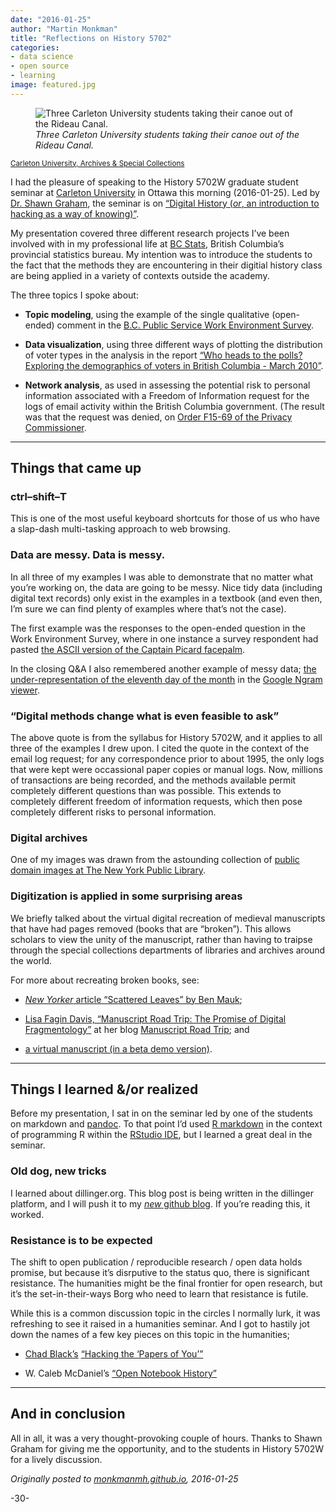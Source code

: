 ```yaml
---
date: "2016-01-25"
author: "Martin Monkman"
title: "Reflections on History 5702"
categories:
- data science
- open source
- learning
image: featured.jpg
---
```



<!--
Copyright 2016 Martin Monkman

This work is licensed under the Creative Commons Attribution 4.0 International License.
To view a copy of this license, visit http://creativecommons.org/licenses/by/4.0/.
-->


![_Three Carleton University students taking their canoe out of the Rideau Canal._](featured.jpg)

<small><a href="https://library.carleton.ca/asc">Carleton University, Archives & Special Collections</a></small>


I had the pleasure of speaking to the History 5702W graduate student seminar at [Carleton University](http://carleton.ca/) in Ottawa this morning (2016-01-25). Led by [Dr. Shawn Graham](http://carleton.ca/history/people/shawn-graham/), the seminar is on ["Digital History (_or_, an introduction to hacking as a way of knowing)"](http://carleton.ca/history/graduate/hist-5702w-public-history-special-topics-digital-history/).

My presentation covered three different research projects I've been involved with in my professional life at [BC Stats](www.bcstats.gov.bc.ca), British Columbia's provincial statistics bureau. My intention was to introduce the students to the fact that the methods they are encountering in their digitial history class are being applied in a variety of contexts outside the academy.

The three topics I spoke about:

* **Topic modeling**, using the example of the single qualitative (open-ended) comment in the [B.C. Public Service Work Environment Survey](http://www.bcstats.gov.bc.ca/StatisticsBySubject/EmployeeResearch/WES.aspx).

* **Data visualization**, using three different ways of plotting the distribution of voter types in the analysis in the report ["Who heads to the polls? Exploring the demographics of voters in British Columbia - March 2010"](http://www.elections.bc.ca/docs/stats/Who-heads-to-the-polls.pdf).

* **Network analysis**, as used in assessing the potential risk to personal information associated with a Freedom of Information request for the logs of email activity within the British Columbia government. (The result was that the request was denied, on [Order F15-69 of the Privacy Commissioner](https://www.oipc.bc.ca/orders/1887).

***

## Things that came up

### ctrl--shift--T

This is one of the most useful keyboard shortcuts for those of us who have a slap-dash multi-tasking approach to web browsing.

### Data are messy. Data is messy.

In all three of my examples I was able to demonstrate that no matter what you're working on, the data are going to be messy. Nice tidy data (including digital text records) only exist in the examples in a textbook (and even then, I'm sure we can find plenty of examples where that's not the case).

The first example was the responses to the open-ended question in the Work Environment Survey, where in one instance a survey respondent had pasted [the ASCII version of the Captain Picard facepalm](https://gist.github.com/protolif/2770546).

In the closing Q&A I also remembered another example of messy data; [the under-representation of the eleventh day of the month](http://drhagen.com/blog/the-missing-11th-of-the-month/) in the [Google Ngram viewer](https://books.google.com/ngrams).

### "Digital methods change what is even feasible to ask"

The above quote is from the syllabus for History 5702W, and it applies to all three of the examples I drew upon. I cited the quote in the context of the email log request; for any correspondence prior to about 1995, the only logs that were kept were occassional paper copies or manual logs. Now, millions of transactions are being recorded, and the methods available permit completely different questions than was possible. This extends to completely different freedom of information requests, which then pose completely different risks to personal information.

### Digital archives

One of my images was drawn from the astounding collection of [public domain images at The New York Public Library](http://www.nypl.org/research/collections/digital-collections/public-domain).

### Digitization is applied in some surprising areas

We briefly talked about the virtual digital recreation of medieval manuscripts that have had pages removed (books that are "broken"). This allows scholars to view the unity of the manuscript, rather than having to traipse through the special collections departments of libraries and archives around the world.

For more about recreating broken books, see: 

* [_New Yorker_ article "Scattered Leaves" by Ben Mauk](http://www.newyorker.com/business/currency/scattered-leaves);

* [Lisa Fagin Davis, "Manuscript Road Trip: The Promise of Digital Fragmentology"](https://manuscriptroadtrip.wordpress.com/tag/broken-books/) at her blog [Manuscript Road Trip](https://manuscriptroadtrip.wordpress.com/); and 

* [a virtual manuscript (in a beta demo version)](http://165.134.241.141/brokenBooks/home.html?demo=1).

***

## Things I learned &/or realized

Before my presentation, I sat in on the seminar led by one of the students on markdown and [pandoc](http://pandoc.org/). To that point I'd used [R markdown](http://rmarkdown.rstudio.com/) in the context of programming R within the [RStudio IDE](https://www.rstudio.com/), but I learned a great deal in the seminar.

### Old dog, new tricks 

I learned about dillinger.org. This blog post is being written in the dillinger platform, and I will push it to my [*new* github blog](http://monkmanmh.github.io/blog/). If you're reading this, it worked.

### Resistance is to be expected

The shift to open publication / reproducible research / open data holds promise, but because it's disrputive to the status quo, there is significant resistance.  The humanities might be the final frontier for open research, but it's the set-in-their-ways Borg who need to learn that resistance is futile.

While this is a common discussion topic in the circles I normally lurk, it was refreshing to see it raised in a humanities seminar. And I got to hastily jot down the names of a few key pieces on this topic in the humanities;

- [Chad Black's](http://chadblack.net/) ["Hacking the 'Papers of You'"](https://parezcoydigo.wordpress.com/2010/05/28/the-individual-research-archive-hacking-the-papers-of-you/)

- W. Caleb McDaniel's ["Open Notebook History"](http://wcm1.web.rice.edu/open-notebook-history.html)

***

## And in conclusion

All in all, it was a very thought-provoking couple of hours.  Thanks to Shawn Graham for giving me the opportunity, and to the students in History 5702W for a lively discussion. 


_Originally posted to [monkmanmh.github.io](https://monkmanmh.github.io/history5702w/), 2016-01-25_



-30-
